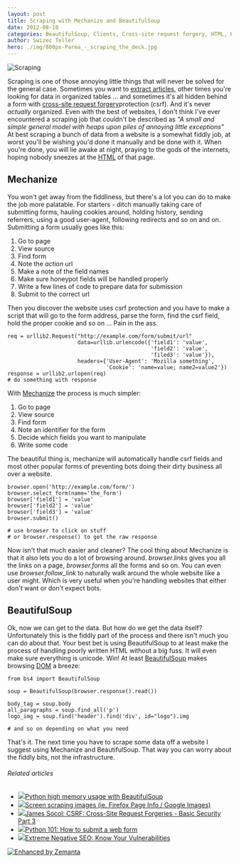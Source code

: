 ```yaml
---
layout: post
title: Scraping with Mechanize and BeautifulSoup
date: 2012-08-10
categories: BeautifulSoup, Clients, Cross-site request forgery, HTML, HTTP cookie, User agent
author: Swizec Teller
hero: ./img/800px-Parma_-_scraping_the_deck.jpg
---
```


![Scraping](./img/800px-Parma_-_scraping_the_deck.jpg "Scraping")

Scraping is one of those annoying little things that will never be solved for the general case. Sometimes you want to [extract articles](http://www.zemanta.com/fruitblog/the-uncanny-valley-of-web-scraping/), other times you're looking for data in organized tables ... and sometimes it's all hidden behind a form with [cross-site request forgery](http://en.wikipedia.org/wiki/Cross-site_request_forgery "Cross-site request forgery")protection (csrf). And it's never _actually_ organized. Even with the best of websites, I don't think I've ever encountered a scraping job that couldn't be described as _"A small and simple general model with heaps upon piles of annoying little exceptions"_ At best scraping a bunch of data from a website is a somewhat fiddly job, at worst you'll be wishing you'd done it manually and be done with it. When you're done, you will lie awake at night, praying to the gods of the internets, hoping nobody sneezes at the [HTML](http://en.wikipedia.org/wiki/HTML "HTML") of that page.

## Mechanize

You won't get away from the fiddliness, but there's a lot you can do to make the job more palatable. For starters - ditch manually taking care of submitting forms, hauling cookies around, holding history, sending referrers, using a good user-agent, following redirects and so on and on. Submitting a form usually goes like this:

1.  Go to page
2.  View source
3.  Find form
4.  Note the _action_ url
5.  Make a note of the field names
6.  Make sure honeypot fields will be handled properly
7.  Write a few lines of code to prepare data for submission
8.  Submit to the correct url

Then you discover the website uses csrf protection and you have to make a script that will go to the form address, parse the form, find the csrf field, hold the proper cookie and so on ... Pain in the ass.


    req = urllib2.Request("http://example.com/form/submit/url"
                          data=urllib.urlencode({'field1': 'value',
                                                 'field2': 'value',
                                                 'filed3': 'value'}),
                          headers={'User-Agent': 'Mozilla something',
                                   'Cookie': 'name=value; name2=value2'})
    response = urllib2.urlopen(req)
    # do something with response

With [Mechanize](http://wwwsearch.sourceforge.net/mechanize/development.html) the process is much simpler:

1.  Go to page
2.  View source
3.  Find form
4.  Note an identifier for the form
5.  Decide which fields you want to manipulate
6.  Write some code

The beautiful thing is, mechanize will automatically handle csrf fields and most other popular forms of preventing bots doing their dirty business all over a website.


    browser.open('http://example.com/form/')
    browser.select_form(name='the_form')
    browser['field1'] = 'value'
    browser['field2'] = 'value'
    browser['field3'] = 'value'
    browser.submit()

    # use browser to click on stuff
    # or browser.response() to get the raw response

Now isn't that much easier and cleaner? The cool thing about Mechanize is that it also lets you do a lot of browsing around. _browser.links_ gives you all the links on a page, _browser.forms_ all the forms and so on. You can even use _browser.follow_link_ to naturally walk around the whole website like a user might. Which is very useful when you're handling websites that either don't want or don't expect bots.

## BeautifulSoup

Ok, now we can get to the data. But how do we get the data itself? Unfortunately this is the fiddly part of the process and there isn't much you can do about that. Your best bet is using BeautifulSoup to at least make the process of handling poorly written HTML without a big fuss. It will even make sure everything is unicode. Win! At least [BeautifulSoup](http://www.crummy.com/software/BeautifulSoup/) makes browsing [DOM](http://en.wikipedia.org/wiki/Document_Object_Model "Document Object Model") a breeze:

    from bs4 import BeautifulSoup

    soup = BeautifulSoup(browser.response().read())

    body_tag = soup.body
    all_paragraphs = soup.find_all('p')
    logo_img = soup.find('header').find('div', id="logo").img

    # and so on depending on what you need

That's it. The next time you have to scrape some data off a website I suggest using Mechanize and BeautifulSoup. That way you can worry about the fiddly bits, not the infrastructure.

###### Related articles

-   [![](http://i.zemanta.com/noimg_95_80_80.jpg)](http://stackoverflow.com/questions/11284643/python-high-memory-usage-with-beautifulsoup)[Python high memory usage with BeautifulSoup](http://stackoverflow.com/questions/11284643/python-high-memory-usage-with-beautifulsoup)
-   [![](http://i.zemanta.com/92286111_80_80.jpg)](http://stackoverflow.com/questions/10867253/screen-scraping-images-ie-firefox-page-info-google-images)[Screen scraping images (ie. Firefox Page Info / Google Images)](http://stackoverflow.com/questions/10867253/screen-scraping-images-ie-firefox-page-info-google-images)
-   [![](http://i.zemanta.com/noimg_50_80_80.jpg)](http://coffeeonthekeyboard.com/csrf-cross-site-request-forgeries-basic-security-part-3-747/)[James Socol: CSRF: Cross-Site Request Forgeries - Basic Security Part 3](http://coffeeonthekeyboard.com/csrf-cross-site-request-forgeries-basic-security-part-3-747/)
-   [![](http://i.zemanta.com/noimg_70_80_80.jpg)](http://www.blog.pythonlibrary.org/2012/06/08/python-101-how-to-submit-a-web-form/)[Python 101: How to submit a web form](http://www.blog.pythonlibrary.org/2012/06/08/python-101-how-to-submit-a-web-form/)
-   [![](http://i.zemanta.com/105660603_80_80.jpg)](http://searchenginewatch.com/article/2197592/Extreme-Negative-SEO-Know-Your-Vulnerabilities)[Extreme Negative SEO: Know Your Vulnerabilities](http://searchenginewatch.com/article/2197592/Extreme-Negative-SEO-Know-Your-Vulnerabilities)

[![Enhanced by Zemanta](http://img.zemanta.com/zemified_e.png?x-id=85cda396-14a6-4cc1-bbb8-12673fd5c287)](http://www.zemanta.com/?px "Enhanced by Zemanta")
